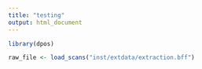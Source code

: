 ```yaml
---
title: "testing"
output: html_document
---
```


```r
library(dpos)
```

```r
raw_file <- load_scans("inst/extdata/extraction.bff")

```

